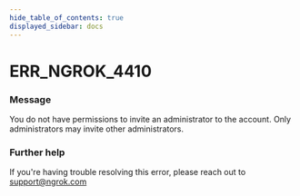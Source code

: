 ```yaml
---
hide_table_of_contents: true
displayed_sidebar: docs
---
```



# ERR_NGROK_4410

### Message

You do not have permissions to invite an administrator to the account. Only administrators may invite other administrators.

### Further help

If you're having trouble resolving this error, please reach out to [support@ngrok.com](mailto:support@ngrok.com?subject=Help%20with%20ERR_NGROK_4410)

<ErrorDetails error="err_ngrok_4410" />
